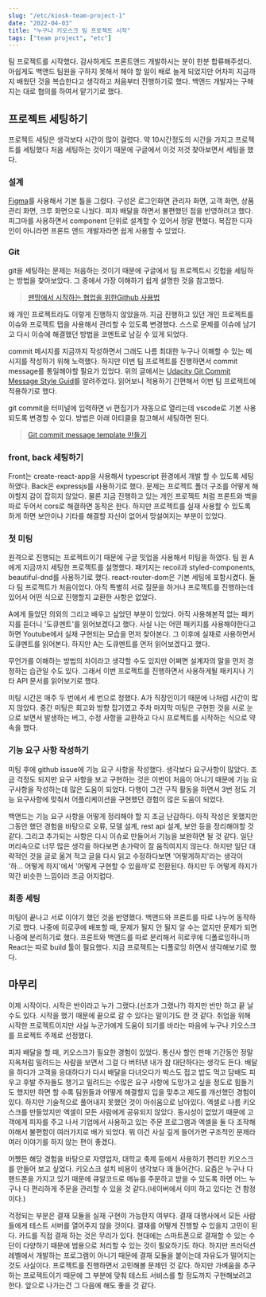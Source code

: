 ```yaml
---
slug: "/etc/kiosk-team-project-1"
date: "2022-04-03"
title: "누구나 키오스크 팀 프로젝트 시작"
tags: ["team project", "etc"]
---
```


팀 프로젝트를 시작했다. 감사하게도 프론트앤드 개발하시는 분이 한분 합류해주셨다. 아쉽게도 백앤드 팀원을 구하지 못해서 해야 할 일이 배로 늘게 되었지만 어차피 지금까지 배웠던 것을 복습한다고 생각하고 처음부터 진행하기로 했다. 백앤드 개발자는 구해지는 대로 협의를 하여서 맡기기로 했다.

## 프로젝트 세팅하기

프로젝트 세팅은 생각보다 시간이 많이 걸렸다. 약 10시간정도의 시간을 가지고 프로젝트를 세팅했다 처음 세팅하는 것이기 때문에 구글에서 이것 저것 찾아보면서 세팅을 했다.

### 설계

[Figma](https://www.figma.com/)를 사용해서 기본 틀을 그렸다. 구성은 로그인화면 관리자 화면, 고객 화면, 상품 관리 화면, 크루 화면으로 나눴다. 피자 배달을 하면서 불편했던 점을 반영하려고 했다. 피그마를 사용하면서 component 단위로 설계할 수 있어서 정말 편했다. 복잡한 디자인이 아니라면 프론트 앤드 개발자라면 쉽게 사용할 수 있었다.

### Git

git을 세팅하는 문제는 처음하는 것이기 때문에 구글에서 팀 프로젝트시 깃헙을 세팅하는 방법을 찾아보았다. 그 중에서 가장 이해하기 쉽게 설명한 것을 참고했다.

> [맨땅에서 시작하는 협업을 위한Github 사용법](https://dhgu-dev.medium.com/%EB%A7%A8%EB%95%85%EC%97%90%EC%84%9C-%EC%8B%9C%EC%9E%91%ED%95%98%EB%8A%94-%ED%98%91%EC%97%85%EC%9D%84-%EC%9C%84%ED%95%9C-github-%EC%82%AC%EC%9A%A9%EB%B2%95-46f64418cf81)

왜 개인 프로젝트라도 이렇게 진행하지 않았을까. 지금 진행하고 있던 개인 프로젝트를 이슈와 프로젝트 탭을 사용해서 관리할 수 있도록 변경했다. 스스로 문제를 이슈에 남기고 다시 이슈에 해결했던 방법을 코멘트로 남길 수 있게 되었다.

commit 메시지를 지금까지 작성하면서 그래도 나름 최대한 누구나 이해할 수 있는 메시지를 작성하기 위해 노력했다. 하지만 이번 팀 프로젝트를 진행하면서 commit message를 통일해야할 필요가 있었다. 위의 글에서는 [Udacity Git Commit Message Style Guid](https://udacity.github.io/git-styleguide/)를 알려주었다. 읽어보니 적용하기 간편해서 이번 팀 프로젝트에 적용하기로 했다.

git commit을 터미널에 입력하면 vi 편집기가 자동으로 열리는데 vscode로 기본 사용 되도록 변경할 수 있다. 방법은 아래 아티클을 참고해서 세팅하면 된다.

> [Git commit message template 만들기](https://ujuc.github.io/2020/02/02/git-commit-message-template-man-deul-gi/)

### front, back 세팅하기

Front는 create-react-app을 사용해서 typescript 환경에서 개발 할 수 있도록 세팅하였다. Back은 expressjs를 사용하기로 했다. 문제는 프로젝트 폴더 구조를 어떻게 해야할지 감이 잡히지 않았다. 물론 지금 진행하고 있는 개인 프로젝트 처럼 프론트와 백을 따로 두어서 cors로 해결하면 동작은 한다. 하지만 프로젝트를 실재 사용할 수 있도록 하게 하면 보안이나 기타를 해결할 자신이 없어서 망설여지는 부분이 있었다.

### 첫 미팅

원격으로 진행되는 프로젝트이기 때문에 구글 밋업을 사용해서 미팅을 하였다. 팀 원 A에게 지금까지 세팅한 프로젝트를 설명했다. 패키지는 recoil과 styled-components, beautiful-dnd를 사용하기로 했다. react-router-dom은 기본 세팅에 포함시켰다. 둘 다 팀 프로젝트가 처음이었다. 아직 특별히 서로 질문을 하거나 프로젝트를 진행하는데 있어서 어떤 식으로 진행할지 교환한 사항은 없었다.

A에게 들었던 의외의 그리고 배우고 싶었던 부분이 있었다. 아직 사용해본적 없는 패키지를 듣더니 '도큐멘트'를 읽어보겠다고 했다. 사실 나는 어떤 패키지를 사용해야한다고 하면 Youtube에서 실재 구현되는 모습을 먼저 찾아본다. 그 이후에 실재로 사용하면서 도큐멘트를 읽어본다. 하지만 A는 도큐멘트를 먼저 읽어보겠다고 했다.

무언가를 이해하는 방법의 차이라고 생각할 수도 있지만 어쩌면 설계자의 말을 먼저 경청하는 습관일 수도 있다. 그래서 이번 프로젝트를 진행하면서 사용하게될 패키지나 기타 API 문서를 읽어보기로 했다.

미팅 시간은 매주 두 번에서 세 번으로 정했다. A가 직장인이기 때문에 나처럼 시간이 많지 않았다. 중간 미팅은 회고와 방향 잡기였고 주차 마지막 미팅은 구현한 것을 서로 눈으로 보면서 발생하는 버그, 수정 사항을 교환하고 다시 프로젝트를 시작하는 식으로 약속을 했다.

### 기능 요구 사항 작성하기

미팅 후에 github issue에 기능 요구 사항을 작성했다. 생각보다 요구사항이 많았다. 조금 걱정도 되지만 요구 사항을 보고 구현하는 것은 이번이 처음이 아니기 때문에 기능 요구사항을 작성하는데 많은 도움이 되었다. 다행이 그간 구직 활동을 하면서 3번 정도 기능 요구사항에 맞춰서 어플리케이션을 구현했던 경험이 많은 도움이 되었다.

백앤드는 기능 요구 사항을 어떻게 정리해야 할 지 조금 난감하다. 아직 작성은 못했지만 그동안 했던 경험을 바탕으로 오류, 모델 설계, rest api 설계, 보안 등을 정리해야할 것 같다. 그리고 추가되는 사항은 다시 이슈로 만들어서 기능을 보완하면 될 것 같다. 일단 머리속으로 너무 많은 생각을 하다보면 손가락이 잘 움직여지지 않는다. 하지만 일단 대략적인 것을 글로 옮겨 적고 글을 다시 읽고 수정하다보면 '어떻게하지'라는 생각이 '하... 어떻게 하지'에서 '어떻게 구현할 수 있을까'로 전환된다. 하지만 두 어떻게 하지가 약간 비슷한 느낌이라 조금 어지럽다.

### 최종 세팅

미팅이 끝나고 서로 이야기 했던 것을 반영했다. 백앤드와 프론트를 따로 나누어 동작하기로 했다. 나중에 히로쿠에 배포할 때, 문제가 될지 안 될지 알 수는 없지만 문제가 되면 나중에 분리하기로 했다. 프론트와 백앤드를 따로 분리해서 히로쿠에 디폴로잉하니까 React는 따로 build 툴이 필요했다. 지금 프로젝트는 디폴로잉 하면서 생각해보기로 했다.

## 마무리

이제 시작이다. 시작은 반이라고 누가 그랬다.(선조가 그랬나?) 하지만 반만 하고 끝 날수도 있다. 시작을 했기 때문에 끝으로 갈 수 있다는 말이기도 한 것 같다. 취업을 위해 시작한 프로젝트이지만 사실 누군가에게 도움이 되기를 바라는 마음에 누구나 키오스크를 프로젝트 주제로 선정했다.

피자 배달을 할 때, 키오스크가 필요한 경험이 있었다. 통신사 할인 판매 기간동안 정말 지옥처럼 밀려드는 사람을 보면서 그걸 다 버텨낸 내가 참 대단하다는 생각도 든다. 배달을 하다가 고객을 응대하다가 다시 배달을 다녀오다가 박스도 접고 밥도 먹고 담배도 피우고 후발 주자들도 챙기고 밀려드는 수많은 요구 사항에 도망가고 싶을 정도로 힘들기도 했지만 하면 할 수록 팀원들과 어떻게 해결할지 입을 맞추고 제도를 개선했던 경험이 있다. 하지만 기술적으로 풀어내지 못했던 것이 아쉬움으로 남아있다. 엑셀로 나름 키오스크를 만들었지만 엑셀이 모든 사람에게 공유되지 않았다. 동시성이 없었기 때문에 고객에게 피자를 주고 나서 기업에서 사용하고 있는 주문 프로그램과 엑셀을 둘 다 조작해야해서 불편함이 여러가지로 배가 되었다. 뭐 이건 사실 깊게 들어가면 구조적인 문제라 여러 이야기를 하지 않는 편이 좋겠다.

어쨌든 해당 경험을 바탕으로 자영업자, 대학교 축제 등에서 사용하기 편리한 키오스크를 만들어 보고 싶었다. 키오스크 설치 비용이 생각보다 꽤 들어간다. 요즘은 누구나 다 핸드폰을 가지고 있기 때문에 큐알코드로 메뉴를 주문하고 받을 수 있도록 하면 어느 누구나 다 편리하게 주문을 관리할 수 있을 것 같다.(네이버에서 이미 하고 있다는 건 함정이다.)

걱정되는 부분은 결재 모듈을 실재 구현이 가능한지 여부다. 결재 대행사에서 모든 사람들에게 테스트 서버를 열어주지 않을 것이다. 결재를 어떻게 진행할 수 있을지 고민이 된다. 카드를 직접 결재 하는 것은 무리가 있다. 현대에는 스마트폰으로 결재할 수 있는 수단이 다양하기 때문에 범용으로 처리할 수 있는 것이 필요하기도 하다. 하지만 프러덕션 레벨에서 개발하는 프로그램이 아니기 때문에 결재 모듈을 붙이는데 자유도가 떨어지는 것도 사실이다. 프로젝트를 진행하면서 고민해볼 문제인 것 같다. 하지만 가벼움을 추구하는 프로젝트이기 때문에 그 부분에 맞춰 테스트 서비스를 할 정도까지 구현해보려고 한다. 앞으로 나가는건 그 다음에 해도 좋을 것 같다.
